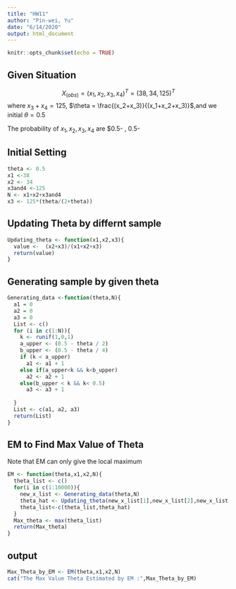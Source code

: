 ```yaml
---
title: "HW11"
author: "Pin-wei, Yu"
date: "6/14/2020"
output: html_document
---
```


```r
knitr::opts_chunk$set(echo = TRUE)
```

## Given Situation
$$X_(obs) = (x_1,x_2,x_3,x_4)^T =(38,34,125)^T$$
where $x_3+x_4=125$, $\theta = \frac{(x_2+x_3)}{(x_1+x_2+x_3)}$,and we initial $\theta=0.5$

The probability of $x_1,x_2,x_3,x_4$ are $0.5-\frac{\theta}{2} , 0.5-\frac{\theta}{4}

## Initial Setting
```r
theta <- 0.5 
x1 <-38
x2 <- 34
x3and4 <-125
N <- x1+x2+x3and4
x3 <- 125*(theta/(2+theta))
```

## Updating Theta by differnt sample 
```r
Updating_theta <- function(x1,x2,x3){
  value <-  (x2+x3)/(x1+x2+x3)
  return(value)
}
```
## Generating sample by given theta
```r
Generating_data <-function(theta,N){
  a1 = 0
  a2 = 0
  a3 = 0
  List <- c()
  for (i in c(1:N)){
    k <- runif(1,0,1)
    a_upper <- (0.5 - theta / 2)
    b_upper <- (0.5 - theta / 4)
    if (k < a_upper) 
      a1 <- a1 + 1
    else if(a_upper<k && k<b_upper)
      a2 <- a2 + 1
    else(b_upper < k && k< 0.5)
      a3 <- a3 + 1
    
  }
  List <- c(a1, a2, a3)
  return(List)
}
```
## EM to Find Max Value of Theta
Note that EM can only give the local maximum
```r
EM <- function(theta,x1,x2,N){
  theta_list <- c()
  for(i in c(1:10000)){
    new_x_list <- Generating_data(theta,N)
    theta_hat <- Updating_theta(new_x_list[1],new_x_list[2],new_x_list[3])
    theta_list<-c(theta_list,theta_hat)
  }
  Max_theta <- max(theta_list)  
  return(Max_theta)
}
```

## output
```r
Max_Theta_by_EM <- EM(theta,x1,x2,N)
cat("The Max Value Theta Estimated by EM :",Max_Theta_by_EM)
```

